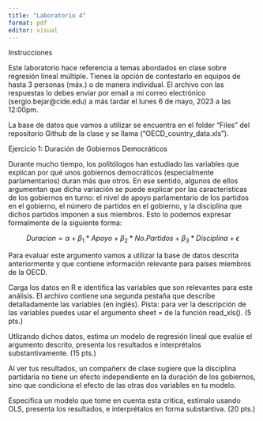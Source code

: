 ```yaml
---
title: "Laboratorio 4"
format: pdf
editor: visual
---
```


Instrucciones

Este laboratorio hace referencia a temas abordados en clase sobre regresión lineal múltiple. Tienes la opción de contestarlo en equipos de hasta 3 personas (máx.) o de manera individual. El archivo con las respuestas lo debes enviar por email a mi correo electrónico (sergio.bejar@cide.edu) a más tardar el lunes 6 de mayo, 2023 a las 12:00pm.  

La base de datos que vamos a utilizar se encuentra en el folder "Files" del repositorio Github de la clase y se llama ("OECD_country_data.xls"). 

Ejercicio 1: Duración de Gobiernos Democráticos

Durante mucho tiempo, los politólogos han estudiado las variables que explican por qué unos gobiernos democráticos (especialmente parlamentarios) duran más que otros. En ese sentido, algunos de ellos argumentan que dicha variación se puede explicar por las características de los gobiernos en turno: el nivel de apoyo parlamentario de los partidos en el gobierno, el número de partidos en el gobierno, y la disciplina que dichos partidos imponen a sus miembros.  Esto lo podemos expresar formalmente de la siguiente forma:

$$
Duracion = \alpha + \beta_1*Apoyo + \beta_2*No.Partidos + \beta_3*Disciplina + \epsilon
$$

Para evaluar este argumento vamos a utilizar la base de datos descrita anteriormente y que contiene información relevante para países miembros de la OECD. 

Carga los datos en R e identifica las variables que son relevantes para este análisis. El archivo contiene una segunda pestaña que describe detalladamente las variables (en inglés).  Pista: para ver la descripción de las variables puedes usar el argumento sheet = de la función read_xls(). (5 pts.)

Utlizando dichos datos, estima un modelo de regresión lineal que evalúe el argumento descrito, presenta los resultados e interprétalos substantivamente. (15 pts.)

Al ver tus resultados, un compañerx de clase sugiere que la disciplina partidaria no tiene un efecto independiente en la duración de los gobiernos, sino que condiciona el efecto de las otras dos variables en tu modelo. 

Especifica un modelo que tome en cuenta esta crítica, estímalo usando OLS, presenta los resultados, e interprétalos en forma substantiva. (20 pts.)

